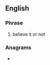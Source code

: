 {{also|bion}}
==English==

===Phrase===
{{en-phrase}}

# believe it or not

===Anagrams===
* {{anagrams|en|a=bino|bino}}